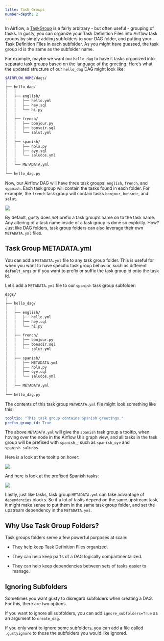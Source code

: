 ```yaml
---
title: Task Groups
number-depth: 2
---
```


In Airflow, a [TaskGroup](https://airflow.apache.org/docs/apache-airflow/stable/core-concepts/dags.html#taskgroups) is a fairly arbitrary - but often useful - grouping of tasks. In gusty, you can organize your Task Definition Files into Airflow task groups by simply adding subfolders to your DAG folder, and putting your Task Definition Files in each subfolder. As you might have guessed, the task group id is the same as the subfolder name.

For example, maybe we want our `hello_dag` to have it tasks organized into separate task groups based on the language of the greeting. Here's what the updated structure of our `hello_dag` DAG might look like:

```sh
$AIRFLOW_HOME/dags/
│
├── hello_dag/
│   │
│   ├── english/
│   │   ├── hello.yml
│   │   ├── hey.sql
│   │   └── hi.py
│   │
│   ├── french/
│   │   ├── bonjour.py
│   │   ├── bonsoir.sql
│   │   └── salut.yml
│   │
│   ├── spanish/
│   │   ├── hola.py
│   │   ├── oye.sql
│   │   └── saludos.yml
│   │
│   └── METADATA.yml
│
└── hello_dag.py
```

Now, our Airflow DAG will have three task groups: `english`, `french`, and `spanish`. Each task group will contain the tasks found in each folder. For example, the `french` task group will contain tasks `bonjour`, `bonsoir`, and `salut`.

![](media/images/task-groups/french-tasks.png){fig-align="center"}

By default, gusty does *not* prefix a task group's name on to the task name. Any altering of a task name inside of a task group is done so explcitly. How? Just like DAG folders, task group folders can also leverage their own `METADATA.yml` files.

## Task Group METADATA.yml

You can add a `METADATA.yml` file to any task group folder. This is useful for when you want to have specific task group behavior, such as different `default_args` or if you want to prefix or suffix the task group id onto the task id.

Let's add a `METADATA.yml` file to our `spanish` task group subfolder:

```sh
dags/
│
├── hello_dag/
│   │
│   ├── english/
│   │   ├── hello.yml
│   │   ├── hey.sql
│   │   └── hi.py
│   │
│   ├── french/
│   │   ├── bonjour.py
│   │   ├── bonsoir.sql
│   │   └── salut.yml
│   │
│   ├── spanish/
│   │   ├── METADATA.yml
│   │   ├── hola.py
│   │   ├── oye.sql
│   │   └── saludos.yml
│   │
│   └── METADATA.yml
│
└── hello_dag.py
```

The contents of this task group `METADATA.yml` file might look something like this:

```yaml
tooltip: "This task group contains Spanish greetings."
prefix_group_id: True
```

The above `METADATA.yml` will give the `spanish` task group a tooltip, when hoving over the node in the Airflow UI's graph view, and all tasks in the task group will be prefixed with `spanish_`, such as `spanish_oye` and `spanish_saludos`.

Here is a look at the tooltip on hover:

![](media/images/task-groups/spanish-tooltip.png){fig-align="center"}

And here is look at the prefixed Spanish tasks:


![](media/images/task-groups/spanish-tasks.png){fig-align="center"}

Lastly, just like tasks, task group `METADATA.yml` can take advantage of `dependencies` blocks. So if a lot of tasks depend on the same upstream task, it might make sense to put them in the same task group folder, and set the upstream dependency in the `METADATA.yml`.

## Why Use Task Group Folders?

Task groups folders serve a few powerful purposes at scale:

- They help keep Task Definition Files organized.

- They can help keep parts of a DAG logically compartmentalized.

- They can help keep dependencies between sets of tasks easier to manage.

## Ignoring Subfolders

Sometimes you want gusty to disregard subfolders when creating a DAG. For this, there are two options.

If you want to ignore all subfolders, you can add `ignore_subfolders=True` as an argument to `create_dag`.

If you only want to ignore some subfolders, you can add a file called `.gustyignore` to those the subfolders you would like ignored.
